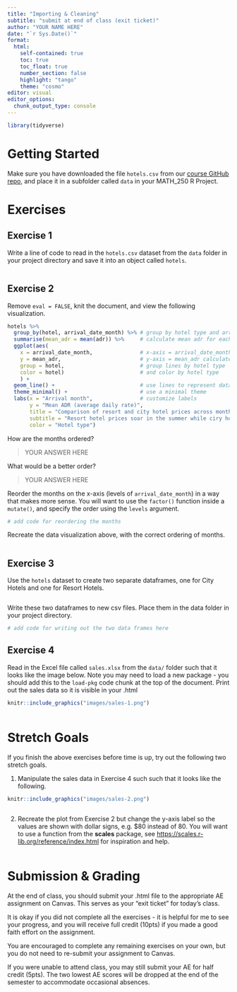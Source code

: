 ```yaml
---
title: "Importing & Cleaning"
subtitle: "submit at end of class (exit ticket)"
author: "YOUR NAME HERE"
date: "`r Sys.Date()`"
format: 
  html:
    self-contained: true
    toc: true
    toc_float: true
    number_section: false
    highlight: "tango"
    theme: "cosmo"
editor: visual
editor_options: 
  chunk_output_type: console
---
```


```r
library(tidyverse)
```

# Getting Started

Make sure you have downloaded the file `hotels.csv` from our [course GitHub repo](https://github.com/kgfitzgerald/APU_MATH_250_templates), and place it in a subfolder called `data` in your MATH_250 R Project.

# Exercises

## Exercise 1

Write a line of code to read in the `hotels.csv` dataset from the `data` folder in your project directory and save it into an object called `hotels`.

```r

```

## Exercise 2

Remove `eval = FALSE`, knit the document, and view the following visualization.

```r
hotels %>%
  group_by(hotel, arrival_date_month) %>% # group by hotel type and arrival month
  summarise(mean_adr = mean(adr)) %>%     # calculate mean adr for each group
  ggplot(aes(
    x = arrival_date_month,               # x-axis = arrival_date_month
    y = mean_adr,                         # y-axis = mean_adr calculated above
    group = hotel,                        # group lines by hotel type
    color = hotel)                        # and color by hotel type
    ) +
  geom_line() +                           # use lines to represent data
  theme_minimal() +                       # use a minimal theme
  labs(x = "Arrival month",               # customize labels
       y = "Mean ADR (average daily rate)",
       title = "Comparison of resort and city hotel prices across months",
       subtitle = "Resort hotel prices soar in the summer while ciry hotel prices remain relatively constant throughout the year",
       color = "Hotel type")
```

How are the months ordered?

> YOUR ANSWER HERE

What would be a better order?

> YOUR ANSWER HERE

Reorder the months on the x-axis (levels of `arrival_date_month`) in a way that makes more sense. You will want to use the `factor()` function inside a `mutate()`, and specify the order using the `levels` argument.

```r
# add code for reordering the months

```

Recreate the data visualization above, with the correct ordering of months.

```r

```

## Exercise 3

Use the `hotels` dataset to create two separate dataframes, one for City Hotels and one for Resort Hotels.

```r

```

Write these two dataframes to new csv files. Place them in the data folder in your project directory.

```r
# add code for writing out the two data frames here

```

## Exercise 4

Read in the Excel file called `sales.xlsx` from the `data/` folder such that it looks like the image below. Note you may need to load a new package - you should add this to the `load-pkg` code chunk at the top of the document. Print out the sales data so it is visible in your .html

```r
knitr::include_graphics("images/sales-1.png")
```

```r


```

# Stretch Goals

If you finish the above exercises before time is up, try out the following two stretch goals.

1.  Manipulate the sales data in Exercise 4 such such that it looks like the following.

```r
knitr::include_graphics("images/sales-2.png")
```

```r

```

2.  Recreate the plot from Exercise 2 but change the y-axis label so the values are shown with dollar signs, e.g. \$80 instead of 80. You will want to use a function from the **scales** package, see <https://scales.r-lib.org/reference/index.html> for inspiration and help.

```r

```

# Submission & Grading

At the end of class, you should submit your .html file to the appropriate AE assignment on Canvas. This serves as your "exit ticket" for today's class.

It is okay if you did not complete all the exercises - it is helpful for me to see your progress, and you will receive full credit (10pts) if you made a good faith effort on the assignment.

You are encouraged to complete any remaining exercises on your own, but you do not need to re-submit your assignment to Canvas.

If you were unable to attend class, you may still submit your AE for half credit (5pts). The two lowest AE scores will be dropped at the end of the semester to accommodate occasional absences.
